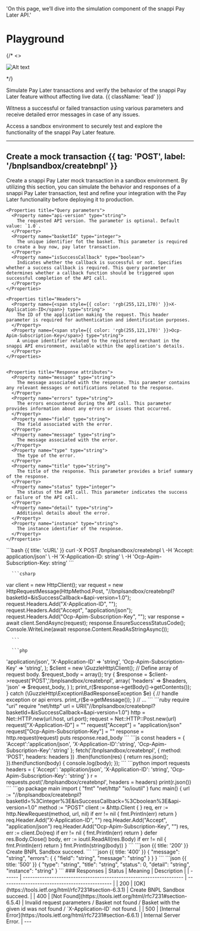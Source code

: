 

  'On this page, we’ll dive into the simulation component of the snappi Pay Later API.'

# Playground

{/*
<>
  <p>
    <img src="/snappi_pay_later.png" alt="Alt text" title="title" />
  </p>
</>
*/}

Simulate Pay Later transactions and verify the behavior of the snappi Pay Later feature without affecting live data. {{ className: 'lead' }}

Witness a successful or failed transaction using various parameters and receive detailed error messages in case of any issues. 

<Note>
Access a sandbox environment to securely test and explore the functionality of the snappi Pay Later feature. 
</Note>

---

## Create a mock transaction {{ tag: 'POST', label: '/bnplsandbox/createbnpl' }}


<Row>
  <Col>
    Create a snappi Pay Later mock transaction in a sandbox environment. By utilizing this section, you can simulate the behavior and responses of a snappi Pay Later transaction, test and refine your integration with the Pay Later functionality before deploying it to production.

    <Properties title="Query parameters">
      <Property name="api-version" type="string">
        The requested API version. The parameter is optional. Default value: `1.0`.
      </Property>
      <Property name="basketId" type="integer">
        The unique identifier fot the basket. This parameter is required to create a buy now, pay later transaction.
      </Property>
      <Property name="isSuccessCallback" type="boolean">
        Indicates whether the callback is successful or not. Specifies whether a success callback is required. This query parameter determines whether a callback function should be triggered upon successful completion of the API call.
      </Property>
    </Properties>

    <Properties title="Headers">
      <Property name={<span style={{ color: 'rgb(255,121,170)' }}>X-Application-ID</span>} type="string">
        The ID of the application making the request. This header parameter is required for authentication and identification purposes.
      </Property>
      <Property name={<span style={{ color: 'rgb(255,121,170)' }}>Ocp-Apim-Subscription-Key</span>} type="string">
        A unique identifier related to the registered merchant in the snappi API environment, available within the application's details.
      </Property>
    </Properties>


    <Properties title="Response attributes">
      <Property name="message" type="string">
        The message associated with the response. This parameter contains any relevant messages or notifications related to the response.
      </Property> 
      <Property name="errors" type="string">
        The errors encountered during the API call. This parameter provides information about any errors or issues that occurred.
      </Property>  
      <Property name="field" type="string">
        The field associated with the error.
      </Property>
      <Property name="message" type="string">
        The message associated with the error.
      </Property>       
      <Property name="type" type="string">
        The type of the error.
      </Property> 
      <Property name="title" type="string">
        The title of the response. This parameter provides a brief summary of the response.
      </Property>
      <Property name="status" type="integer">
        The status of the API call. This parameter indicates the success or failure of the API call.
      </Property>       
      <Property name="detail" type="string">
        Additional details about the error.
      </Property> 
      <Property name="instance" type="string">
        The instance identifier of the response.
      </Property>                    
    </Properties>    


  </Col>

  <Col sticky>
    <CodeGroup title="Request" tag="POST" label="/bnplsandbox/createbnpl">
      ```bash {{ title: 'cURL' }}
curl -X POST /bnplsandbox/createbnpl \
  -H 'Accept: application/json' \
  -H 'X-Application-ID: string' \
  -H 'Ocp-Apim-Subscription-Key: string'
      ```

      ```csharp
var client = new HttpClient();
var request = new HttpRequestMessage(HttpMethod.Post, "//bnplsandbox/createbnpl?basketId=<integer>&isSuccessCallback=<boolean>&api-version=1.0");
request.Headers.Add("X-Application-ID", "<string>");
request.Headers.Add("Accept", "application/json");
request.Headers.Add("Ocp-Apim-Subscription-Key", "<string>");
var response = await client.SendAsync(request);
response.EnsureSuccessStatusCode();
Console.WriteLine(await response.Content.ReadAsStringAsync());

      ```

      ```php
<?php

require 'vendor/autoload.php';

$headers = array(
    'Accept' => 'application/json',
    'X-Application-ID' => 'string',
    'Ocp-Apim-Subscription-Key' => 'string',
);

$client = new \GuzzleHttp\Client();

// Define array of request body.
$request_body = array();

try {
    $response = $client->request('POST','/bnplsandbox/createbnpl', array(
        'headers' => $headers,
        'json' => $request_body,
       )
    );
    print_r($response->getBody()->getContents());
 }
 catch (\GuzzleHttp\Exception\BadResponseException $e) {
    // handle exception or api errors.
    print_r($e->getMessage());
 }

 // ...
      ```

      ```ruby
require "uri"
require "net/http"

url = URI("//bnplsandbox/createbnpl?basketId=<integer>&isSuccessCallback=<boolean>&api-version=1.0")

http = Net::HTTP.new(url.host, url.port);
request = Net::HTTP::Post.new(url)
request["X-Application-ID"] = "<string>"
request["Accept"] = "application/json"
request["Ocp-Apim-Subscription-Key"] = "<string>"

response = http.request(request)
puts response.read_body

      ```


      ```js
const headers = {
  'Accept':'application/json',
  'X-Application-ID':'string',
  'Ocp-Apim-Subscription-Key':'string'
};

fetch('/bnplsandbox/createbnpl',
{
  method: 'POST',

  headers: headers
})
.then(function(res) {
    return res.json();
}).then(function(body) {
    console.log(body);
});
      ```


      ```python
import requests
headers = {
  'Accept': 'application/json',
  'X-Application-ID': 'string',
  'Ocp-Apim-Subscription-Key': 'string'
}

r = requests.post('/bnplsandbox/createbnpl', headers = headers)

print(r.json())

      ```

      ```go
package main

import (
  "fmt"
  "net/http"
  "io/ioutil"
)

func main() {

  url := "//bnplsandbox/createbnpl?basketId=%3Cinteger%3E&isSuccessCallback=%3Cboolean%3E&api-version=1.0"
  method := "POST"

  client := &http.Client {
  }
  req, err := http.NewRequest(method, url, nil)

  if err != nil {
    fmt.Println(err)
    return
  }
  req.Header.Add("X-Application-ID", "<string>")
  req.Header.Add("Accept", "application/json")
  req.Header.Add("Ocp-Apim-Subscription-Key", "<string>")

  res, err := client.Do(req)
  if err != nil {
    fmt.Println(err)
    return
  }
  defer res.Body.Close()

  body, err := ioutil.ReadAll(res.Body)
  if err != nil {
    fmt.Println(err)
    return
  }
  fmt.Println(string(body))
} 
      ```

    </CodeGroup>

  <Col sticky>
    <CodeGroup title="Response examples">

    ```json {{ title: '200' }}
Create BNPL Sandbox succeed.
    ```

    ```json {{ title: '400' }}
    {
      "message": "string",
      "errors": {        
        {
          "field": "string",
          "message": "string"
        }
      }
    }
    ```

    ```json {{ title: '500' }}
{
  "type": "string",
  "title": "string",
  "status": 0,
  "detail": "string",
  "instance": "string"
}
    ``` 
    </CodeGroup> 
  </Col>   

  </Col>
</Row>



### Responses

| Status | Meaning                                                             | Description                                    | 
| ------ | ------------------------------------------------------------------- | ---------------------------------------------- | 
| 200    | [OK](https://tools.ietf.org/html/rfc7231#section-6.3.1)             | Create BNPL Sandbox succeed.                   | 
| 400    | [Not Found](https://tools.ietf.org/html/rfc7231#section-6.5.4)      | Invalid request parameters / Basket not found / Basket with the given id was not found  / `X-Application-ID` not found.                           | 
| 500    | [Internal Error](https://tools.ietf.org/html/rfc7231#section-6.6.1) | Internal Server Error.                         | 



---

